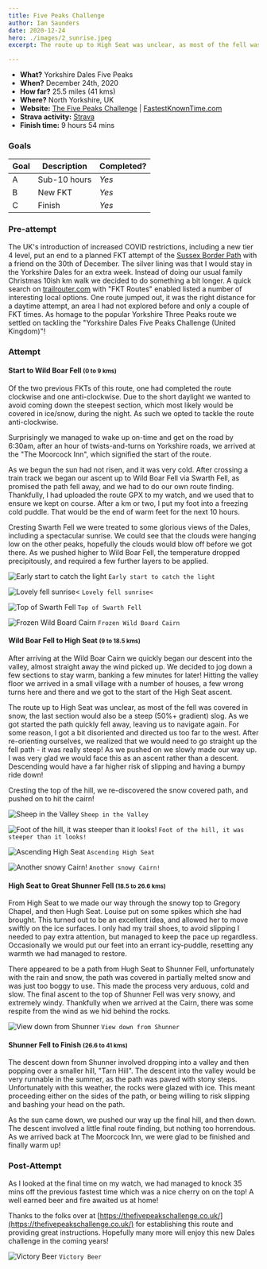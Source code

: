 ```yaml
---
title: Five Peaks Challenge
author: Ian Saunders
date: 2020-12-24
hero: ./images/2_sunrise.jpeg
excerpt: The route up to High Seat was unclear, as most of the fell was covered in snow, the last section would also be a steep (50%+ gradient) slog. 

---
```

* **What?** Yorkshire Dales Five Peaks
* **When?** December 24th, 2020
* **How far?** 25.5 miles (41 kms)
* **Where?** North Yorkshire, UK
* **Website:** [The Five Peaks Challenge](https://thefivepeakschallenge.co.uk/) | [FastestKnownTime.com](https://fastestknowntime.com/route/yorkshire-dales-five-peaks-challenge-united-kingdom)
* **Strava activity:** [Strava](https://www.strava.com/activities/4513599323/overview)
* **Finish time:** 9 hours 54 mins

### Goals
| Goal | Description | Completed? |
|------|-------------|------------|
| A | Sub-10 hours | *Yes* |
| B | New FKT | *Yes* |
| C | Finish | *Yes* |

### Pre-attempt

The UK's introduction of increased COVID restrictions, including a new tier 4 level, put an end to a planned FKT attempt of the [Sussex Border Path](https://fastestknowntime.com/route/sussex-border-path-united-kingdom) with a friend on the 30th of December. The silver lining was that I would stay in the Yorkshire Dales for an extra week. Instead of doing our usual family Christmas 10ish km walk we decided to do something a bit longer. A quick search on [trailrouter.com](https://trailrouter.com/) with "FKT Routes" enabled listed a number of interesting local options. One route jumped out, it was the right distance for a daytime attempt, an area I had not explored before and only a couple of FKT times. As homage to the popular Yorkshire Three Peaks route we settled on tackling the "Yorkshire Dales Five Peaks Challenge (United Kingdom)"!

### Attempt


#### Start to Wild Boar Fell <small>(0 to 9 kms)</small>
Of the two previous FKTs of this route, one had completed the route clockwise and one anti-clockwise. Due to the short daylight we wanted to avoid coming down the steepest section, which most likely would be covered in ice/snow, during the night. As such we opted to tackle the route anti-clockwise.

Surprisingly we managed to wake up on-time and get on the road by 6:30am, after an hour of twists-and-turns on Yorkshire roads, we arrived at the "The Moorcock Inn", which signified the start of the route.

As we begun the sun had not risen, and it was very cold. After crossing a train track we began our ascent up to Wild Boar Fell via Swarth Fell, as promised the path fell away, and we had to do our own route finding. Thankfully, I had uploaded the route GPX to my watch, and we used that to ensure we kept on course. After a km or two, I put my foot into a freezing cold puddle. That would be the end of warm feet for the next 10 hours.

Cresting Swarth Fell we were treated to some glorious views of the Dales, including a spectacular sunrise. We could see that the clouds were hanging low on the other peaks, hopefully the clouds would blow off before we got there. As we pushed higher to Wild Boar Fell, the temperature dropped precipitously, and required a few further layers to be applied.

![Early start to catch the light](/images/1_start.jpeg)
`Early start to catch the light`

![Lovely fell sunrise<](/images/2_sunrise.jpeg)
`Lovely fell sunrise<`

![Top of Swarth Fell](/images/3_swarth_fell.jpeg)
`Top of Swarth Fell`

![Frozen Wild Board Cairn](/images/4_wild_boar.jpeg)
`Frozen Wild Board Cairn`


#### Wild Boar Fell to High Seat <small>(9 to 18.5 kms)</small>
After arriving at the Wild Boar Cairn we quickly began our descent into the valley, almost straight away the wind picked up. We decided to jog down a few sections to stay warm, banking a few minutes for later! Hitting the valley floor we arrived in a small village with a number of houses, a few wrong turns here and there and we got to the start of the High Seat ascent.

The route up to High Seat was unclear, as most of the fell was covered in snow, the last section would also be a steep (50%+ gradient) slog. As we got started the path quickly fell away, leaving us to navigate again. For some reason, I got a bit disoriented and directed us too far to the west. After re-orienting ourselves, we realized that we would need to go straight up the fell path - it was really steep! As we pushed on we slowly made our way up. I was very glad we would face this as an ascent rather than a descent. Descending would have a far higher risk of slipping and having a bumpy ride down!

Cresting the top of the hill, we re-discovered the snow covered path, and pushed on to hit the cairn!

![Sheep in the Valley](/images/5_valley_1_sheep.jpeg)
`Sheep in the Valley`

![Foot of the hill, it was steeper than it looks!](/images/6_foot_of_high_seat.jpeg)
`Foot of the hill, it was steeper than it looks!`

![Ascending High Seat](/images/7_ascent_high_seat.jpeg)
`Ascending High Seat`

![Another snowy Cairn!](/images/8_high_seat.jpeg)
`Another snowy Cairn!`


#### High Seat to Great Shunner Fell <small>(18.5 to 26.6 kms)</small>

From High Seat to we made our way through the snowy top to Gregory Chapel, and then Hugh Seat. Louise put on some spikes which she had brought. This turned out to be an excellent idea, and allowed her to move swiftly on the ice surfaces. I only had my trail shoes, to avoid slipping I needed to pay extra attention, but managed to keep the pace up regardless. Occasionally we would put our feet into an errant icy-puddle, resetting any warmth we had managed to restore.

There appeared to be a path from Hugh Seat to Shunner Fell, unfortunately with the rain and snow, the path was covered in partially melted snow and was just too boggy to use. This made the process very arduous, cold and slow. The final ascent to the top of Shunner Fell was very snowy, and extremely windy. Thankfully when we arrived at the Cairn, there was some respite from the wind as we hid behind the rocks. 

![View down from Shunner](/images/9_shunner_descent.jpeg)
`View down from Shunner`

#### Shunner Fell to Finish <small>(26.6 to 41 kms)</small>

The descent down from Shunner involved dropping into a valley and then popping over a smaller hill, "Tarn Hill". The descent into the valley would be very runnable in the summer, as the path was paved with stony steps. Unfortunately with this weather, the rocks were glazed with ice. This meant proceeding either on the sides of the path, or being willing to risk slipping and bashing your head on the path. 

As the sun came down, we pushed our way up the final hill, and then down. The descent involved a little final route finding, but nothing too horrendous. As we arrived back at The Moorcock Inn, we were glad to be finished and finally warm up!


### Post-Attempt

As I looked at the final time on my watch, we had managed to knock 35 mins off the previous fastest time which was a nice cherry on on the top! A well earned beer and fire awaited us at home!

Thanks to the folks over at [https://thefivepeakschallenge.co.uk/](https://thefivepeakschallenge.co.uk/) for establishing this route and providing great instructions. Hopefully many more will enjoy this new Dales challenge in the coming years!


![Victory Beer](/images/10_victory_beer.jpeg)
`Victory Beer`